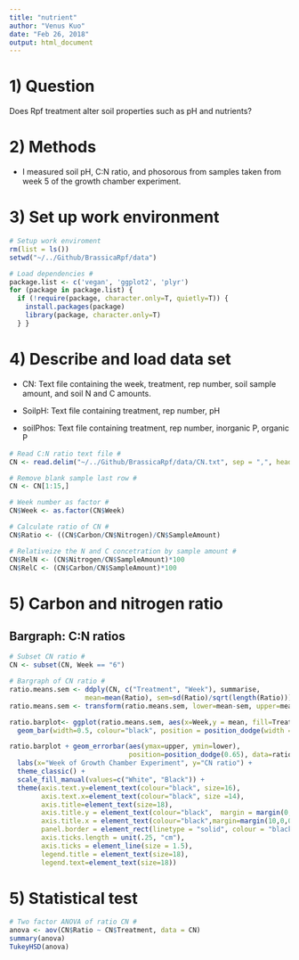 ```yaml
---
title: "nutrient"
author: "Venus Kuo"
date: "Feb 26, 2018"
output: html_document
---
```


# 1) Question

Does Rpf treatment alter soil properties such as pH and nutrients?


# 2) Methods

- I measured soil pH, C:N ratio, and phosorous from samples taken from week 5 of the growth chamber experiment.


# 3) Set up work environment  

```r
# Setup work enviroment 
rm(list = ls())
setwd("~/../Github/BrassicaRpf/data")

# Load dependencies # 
package.list <- c('vegan', 'ggplot2', 'plyr') 
for (package in package.list) {
  if (!require(package, character.only=T, quietly=T)) { 
    install.packages(package)
    library(package, character.only=T)
  } }
```


# 4) Describe and load data set

- CN: Text file containing the week, treatment, rep number, soil sample amount, and soil N and C amounts.

- SoilpH: Text file containing treatment, rep number, pH

- soilPhos: Text file containing treatment, rep number, inorganic P, organic P

```r
# Read C:N ratio text file #
CN <- read.delim("~/../Github/BrassicaRpf/data/CN.txt", sep = ",", head = TRUE)

# Remove blank sample last row # 
CN <- CN[1:15,]

# Week number as factor # 
CN$Week <- as.factor(CN$Week)

# Calculate ratio of CN # 
CN$Ratio <- ((CN$Carbon/CN$Nitrogen)/CN$SampleAmount)

# Relativeize the N and C concetration by sample amount # 
CN$RelN <- (CN$Nitrogen/CN$SampleAmount)*100
CN$RelC <- (CN$Carbon/CN$SampleAmount)*100
```

# 5) Carbon and nitrogen ratio

## Bargraph: C:N ratios

```r
# Subset CN ratio # 
CN <- subset(CN, Week == "6")

# Bargraph of CN ratio # 
ratio.means.sem <- ddply(CN, c("Treatment", "Week"), summarise,
                   mean=mean(Ratio), sem=sd(Ratio)/sqrt(length(Ratio)))
ratio.means.sem <- transform(ratio.means.sem, lower=mean-sem, upper=mean+sem)

ratio.barplot<- ggplot(ratio.means.sem, aes(x=Week,y = mean, fill=Treatment)) + 
  geom_bar(width=0.5, colour="black", position = position_dodge(width = 0.65), stat = "identity", size=1)  

ratio.barplot + geom_errorbar(aes(ymax=upper, ymin=lower),
                              position=position_dodge(0.65), data=ratio.means.sem, width = 0.2, size=1) +
  labs(x="Week of Growth Chamber Experiment", y="CN ratio") +
  theme_classic() +
  scale_fill_manual(values=c("White", "Black")) +
  theme(axis.text.y=element_text(colour="black", size=16),
        axis.text.x=element_text(colour="black", size =14),
        axis.title=element_text(size=18),
        axis.title.y = element_text(colour="black",  margin = margin(0,15,0,10)),
        axis.title.x = element_text(colour="black",margin=margin(10,0,0,0)),
        panel.border = element_rect(linetype = "solid", colour = "black", size=1.5, fill=NA),
        axis.ticks.length = unit(.25, "cm"),
        axis.ticks = element_line(size = 1.5),
        legend.title = element_text(size=18),
        legend.text=element_text(size=18))

```

# 5) Statistical test 

```r
# Two factor ANOVA of ratio CN #
anova <- aov(CN$Ratio ~ CN$Treatment, data = CN)
summary(anova) 
TukeyHSD(anova) 

```

